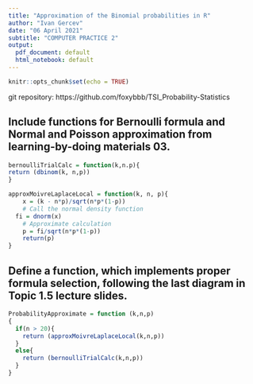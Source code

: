 ```yaml
---
title: "Approximation of the Binomial probabilities in R"
author: "Ivan Gercev"
date: "06 April 2021"
subtitle: "COMPUTER PRACTICE 2"
output: 
  pdf_document: default
  html_notebook: default
---
```

```r
knitr::opts_chunk$set(echo = TRUE)
```

git repository: https://github.com/foxybbb/TSI_Probability-Statistics

## Include functions for Bernoulli formula and Normal and Poisson approximation from learning-by-doing materials 03.

```r
bernoulliTrialCalc = function(k,n.p){
return (dbinom(k, n,p))
}
```


```r
approxMoivreLaplaceLocal = function(k, n, p){
	x = (k - n*p)/sqrt(n*p*(1-p))
	# Call the normal density function
  fi = dnorm(x)
	# Approximate calculation
	p = fi/sqrt(n*p*(1-p))
	return(p)
}
```

## Define a function, which implements proper formula selection, following the last diagram in Topic 1.5 lecture slides.
```r
ProbabilityApproximate = function (k,n,p)
{
  if(n > 20){
    return (approxMoivreLaplaceLocal(k,n,p))
  }
  else{
    return (bernoulliTrialCalc(k,n,p))
  }
}
```
